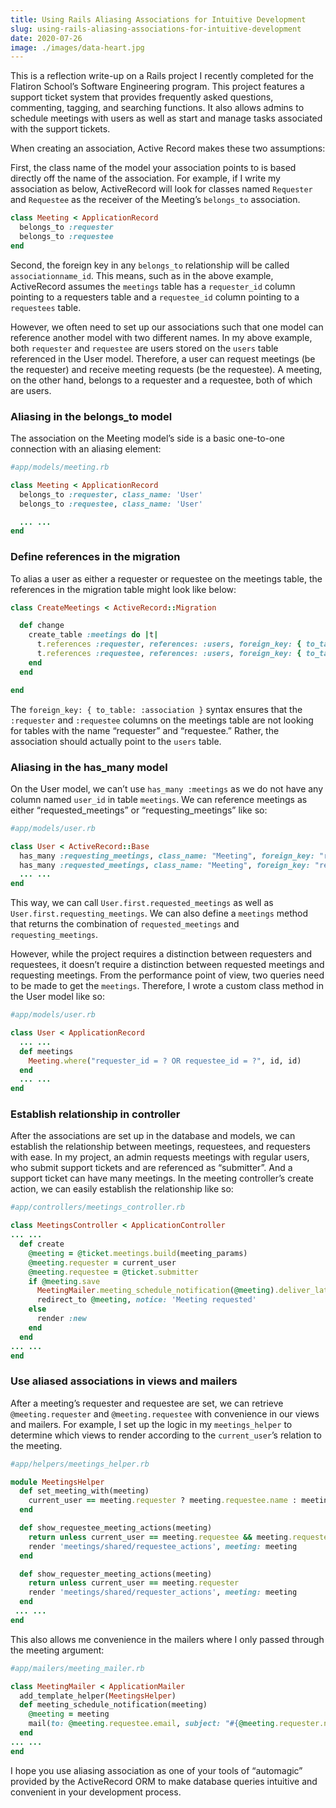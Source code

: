 ```yaml
---
title: Using Rails Aliasing Associations for Intuitive Development
slug: using-rails-aliasing-associations-for-intuitive-development
date: 2020-07-26
image: ./images/data-heart.jpg
---
```


This is a reflection write-up on a Rails project I recently completed for the Flatiron School’s Software Engineering program. This project features a support ticket system that provides frequently asked questions, commenting, tagging, and searching functions. It also allows admins to schedule meetings with users as well as start and manage tasks associated with the support tickets.

When creating an association, Active Record makes these two assumptions:

First, the class name of the model your association points to is based directly off the name of the association. For example, if I write my association as below, ActiveRecord will look for classes named `Requester` and `Requestee` as the receiver of the Meeting’s `belongs_to` association.

```rb
class Meeting < ApplicationRecord
  belongs_to :requester
  belongs_to :requestee
end
```

Second, the foreign key in any `belongs_to` relationship will be called `associationname_id`. This means, such as in the above example, ActiveRecord assumes the `meetings` table has a `requester_id` column pointing to a requesters table and a `requestee_id` column pointing to a `requestees` table.

However, we often need to set up our associations such that one model can reference another model with two different names. In my above example, both `requester` and `requestee` are users stored on the `users` table referenced in the User model. Therefore, a user can request meetings (be the requester) and receive meeting requests (be the requestee). A meeting, on the other hand, belongs to a requester and a requestee, both of which are users.

### Aliasing in the belongs_to model

The association on the Meeting model’s side is a basic one-to-one connection with an aliasing element:

```ruby
#app/models/meeting.rb

class Meeting < ApplicationRecord
  belongs_to :requester, class_name: 'User'
  belongs_to :requestee, class_name: 'User'

  ... ...
end
```

### Define references in the migration

To alias a user as either a requester or requestee on the meetings table, the references in the migration table might look like below:

```ruby
class CreateMeetings < ActiveRecord::Migration

  def change
    create_table :meetings do |t|
      t.references :requester, references: :users, foreign_key: { to_table: :users }
      t.references :requestee, references: :users, foreign_key: { to_table: :users}
    end
  end

end
```

The `foreign_key: { to_table: :association }` syntax ensures that the `:requester` and `:requestee` columns on the meetings table are not looking for tables with the name “requester” and “requestee.” Rather, the association should actually point to the `users` table.

### Aliasing in the has_many model

On the User model, we can’t use `has_many :meetings` as we do not have any column named `user_id` in table `meetings`. We can reference meetings as either “requested_meetings” or “requesting_meetings” like so:

```ruby
#app/models/user.rb

class User < ActiveRecord::Base
  has_many :requesting_meetings, class_name: "Meeting", foreign_key: "requester_id"
  has_many :requested_meetings, class_name: "Meeting", foreign_key: "requestee_id"
  ... ...
end
```

This way, we can call `User.first.requested_meetings` as well as `User.first.requesting_meetings`. We can also define a `meetings` method that returns the combination of `requested_meetings` and `requesting_meetings`.

However, while the project requires a distinction between requesters and requestees, it doesn’t require a distinction between requested meetings and requesting meetings. From the performance point of view, two queries need to be made to get the `meetings`. Therefore, I wrote a custom class method in the User model like so:

```ruby
#app/models/user.rb

class User < ApplicationRecord
  ... ...
  def meetings
    Meeting.where("requester_id = ? OR requestee_id = ?", id, id)
  end
  ... ...
end
```

### Establish relationship in controller

After the associations are set up in the database and models, we can establish the relationship between meetings, requestees, and requesters with ease. In my project, an admin requests meetings with regular users, who submit support tickets and are referenced as “submitter”. And a support ticket can have many meetings. In the meeting controller’s create action, we can easily establish the relationship like so:

```ruby
#app/controllers/meetings_controller.rb

class MeetingsController < ApplicationController
... ...
  def create
    @meeting = @ticket.meetings.build(meeting_params)
    @meeting.requester = current_user
    @meeting.requestee = @ticket.submitter
    if @meeting.save
      MeetingMailer.meeting_schedule_notification(@meeting).deliver_later
      redirect_to @meeting, notice: 'Meeting requested'
    else
      render :new
    end
  end
... ...
end
```

### Use aliased associations in views and mailers

After a meeting’s requester and requestee are set, we can retrieve `@meeting.requester` and `@meeting.requestee` with convenience in our views and mailers. For example, I set up the logic in my `meetings_helper` to determine which views to render according to the `current_user`’s relation to the meeting.

```ruby
#app/helpers/meetings_helper.rb

module MeetingsHelper
  def set_meeting_with(meeting)
    current_user == meeting.requester ? meeting.requestee.name : meeting.requester.name
  end

  def show_requestee_meeting_actions(meeting)
    return unless current_user == meeting.requestee && meeting.requested?
    render 'meetings/shared/requestee_actions', meeting: meeting
  end

  def show_requester_meeting_actions(meeting)
    return unless current_user == meeting.requester
    render 'meetings/shared/requester_actions', meeting: meeting
  end
 ... ...
end
```

This also allows me convenience in the mailers where I only passed through the meeting argument:

```ruby
#app/mailers/meeting_mailer.rb

class MeetingMailer < ApplicationMailer
  add_template_helper(MeetingsHelper)
  def meeting_schedule_notification(meeting)
    @meeting = meeting
    mail(to: @meeting.requestee.email, subject: "#{@meeting.requester.name} Requested a Meeting With You")
  end
... ...
end
```

I hope you use aliasing association as one of your tools of “automagic” provided by the ActiveRecord ORM to make database queries intuitive and convenient in your development process.
